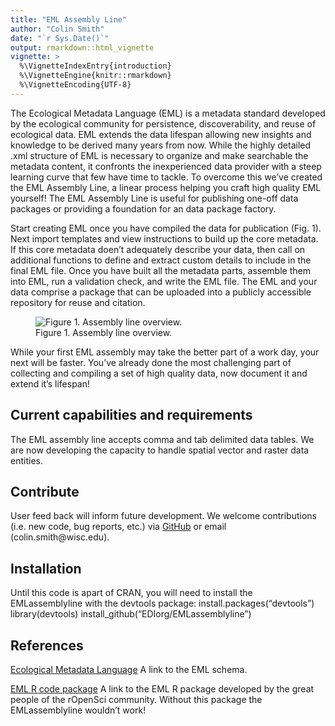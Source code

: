 ```yaml
---
title: "EML Assembly Line"
author: "Colin Smith"
date: "`r Sys.Date()`"
output: rmarkdown::html_vignette
vignette: >
  %\VignetteIndexEntry{introduction}
  %\VignetteEngine{knitr::rmarkdown}
  %\VignetteEncoding{UTF-8}
---
```


The Ecological Metadata Language (EML) is a metadata standard developed by the ecological community for persistence, discoverability, and reuse of ecological data. EML extends the data lifespan allowing new insights and knowledge to be derived many years from now. While the highly detailed .xml structure of EML is necessary to organize and make searchable the metadata content, it confronts the inexperienced data provider with a steep learning curve that few have time to tackle. To overcome this we've created the EML Assembly Line, a linear process helping you craft high quality EML yourself! The EML Assembly Line is useful for publishing one-off data packages or providing a foundation for an data package factory.

Start creating EML once you have compiled the data for publication (Fig. 1). Next import templates and view instructions to build up the core metadata. If this core metadata doen't adequately describe your data, then call on additional functions to define and extract custom details to include in the final EML file. Once you have built all the metadata parts, assemble them into EML, run a validation check, and write the EML file. The EML and your data comprise a package that can be uploaded into a publicly accessible repository for reuse and citation.

![Figure 1. Assembly line overview.](eml_assembly_line_overview.jpg)


While your first EML assembly may take the better part of a work day, your next will be faster. You've already done the most challenging part of collecting and compiling a set of high quality data, now document it and extend it's lifespan!

## Current capabilities and requirements
The EML assembly line accepts comma and tab delimited data tables. We are now developing the capacity to handle spatial vector and raster data entities.

## Contribute
User feed back will inform future development. We welcome contributions (i.e. new code, bug reports, etc.) via [GitHub](https://github.com/EDIorg/EMLassemblyline) or email (colin.smith@wisc.edu).

## Installation
Until this code is apart of CRAN, you will need to install the EMLassemblyline with the devtools package: 
install.packages("devtools")
library(devtools)
install_github("EDIorg/EMLassemblyline")

## References
[Ecological Metadata Language](https://knb.ecoinformatics.org/#external//emlparser/docs/index.html) A link to the EML schema.

[EML R code package](https://github.com/ropensci/EML) A link to the EML R package developed by the great people of the rOpenSci community. Without this package the EMLassemblyline wouldn't work!


